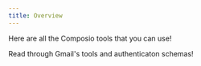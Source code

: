 ```yaml
---
title: Overview
---
```


Here are all the Composio tools that you can use!

<Card title="GMAIL" href="/tools/gmail" icon="fa-envelope">
Read through Gmail's tools and authenticaton schemas!
</Card>